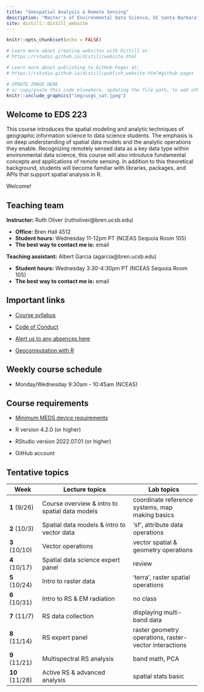 ```yaml
---
title: "Geospatial Analysis & Remote Sensing"
description: "Master's of Environmental Data Science, UC Santa Barbara"
site: distill::distill_website
---
```


```r
knitr::opts_chunk$set(echo = FALSE)

# Learn more about creating websites with Distill at:
# https://rstudio.github.io/distill/website.html

# Learn more about publishing to GitHub Pages at:
# https://rstudio.github.io/distill/publish_website.html#github-pages

```

```r

# UPDATE IMAGE HERE 
# or copy/paste this code elsewhere, updating the file path, to add other images to your site!
knitr::include_graphics("img/usgs_sat.jpeg")
```

## Welcome to EDS 223

This course introduces the spatial modeling and analytic techniques of geographic information science to data science students. The emphasis is on deep understanding of spatial data models and the analytic operations they enable. Recognizing remotely sensed data as a key data type within environmental data science, this course will also introduce fundamental concepts and applications of remote sensing. In addition to this theoretical background, students will become familiar with libraries, packages, and APIs that support spatial analysis in R.

Welcome!

## Teaching team

**Instructor:** Ruth Oliver (rutholiver\@bren.ucsb.edu)

-   **Office:** Bren Hall 4512
-   **Student hours:** Wednesday 11-12pm PT (NCEAS Sequoia Room 105)
-   **The best way to contact me is:** email

**Teaching assistant:** Albert Garcia (agarcia\@bren.ucsb.edu)

-   **Student hours:** Wednesday 3:30-4:30pm PT (NCEAS Sequoia Room 105)
-   **The best way to contact me is:** email

## Important links

-   [Course syllabus](syllabus.pdf)

-   [Code of Conduct](https://www.sa.ucsb.edu/regulations/student-conduct-code/student-conduct-code)
-   [Alert us to any absences here](https://forms.gle/TtFZZWT9sSsPS5Ep6)

-   [Geocomputation with R](https://geocompr.robinlovelace.net/index.html)


## Weekly course schedule

-   Monday/Wednesday 9:30am - 10:45am (NCEAS)


## Course requirements

-   [Minimum MEDS device requirements](https://ucsb-meds.github.io/computer_reqs.html)

-   R version 4.2.0 (or higher)

-   RStudio version 2022.07.01 (or higher)

-   GitHub account


## Tentative topics

| Week | Lecture topics | Lab topics |
|------|----------------|------------|
| **1** (9/26) | Course overview & intro to spatial data models| coordinate reference systems, map making basics|
| **2** (10/3) | Spatial data models & intro to vector data| 'sf', attribute data operations|
| **3** (10/10) | Vector operations | vector spatial & geometry operations|
| **4** (10/17) | Spatial data science expert panel| review|
| **5** (10/24) | Intro to raster data| 'terra', raster spatial operations|
| **6** (10/31) | Intro to RS & EM radiation| no class|
| **7** (11/7)  | RS data collection | displaying multi-band data |
| **8** (11/14) | RS expert panel| raster geometry operations, raster-vector interactions|
| **9** (11/21) | Multispectral RS analysis| band math, PCA     |
| **10** (11/28) | Active RS & advanced analysis| spatial stats basic     |
